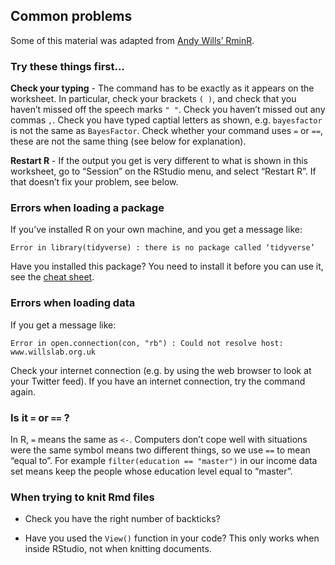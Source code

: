 ## Common problems {#common-problems}

Some of this material was adapted from
[Andy Wills' RminR](https://ajwills72.github.io/rminr/using_rstudio.html).

### Try these things first...

**Check your typing** - The command has to be exactly as it appears on the
worksheet. In particular, check your brackets `( )`, and check that you haven't
missed off the speech marks `" "`. Check you haven't missed out any commas `,`.
Check you have typed captial letters as shown, e.g. `bayesfactor` is not the
same as `BayesFactor`. Check whether your command uses `=` or `==`, these are
not the same thing (see below for explanation).

**Restart R** - If the output you get is very different to what is shown in this
worksheet, go to "Session" on the RStudio menu, and select "Restart R". If that
doesn't fix your problem, see below.

### Errors when loading a package

If you've installed R on your own machine, and you get a message like:

`Error in library(tidyverse) : there is no package called ‘tidyverse’`

Have you installed this package? You need to install it before you can use it,
see the [cheat sheet](cheat-sheet.html).

### Errors when loading data

If you get a message like:

`Error in open.connection(con, "rb") : Could not resolve host: www.willslab.org.uk`

Check your internet connection (e.g. by using the web browser to look at your
Twitter feed). If you have an internet connection, try the command again.

### Is it `=` or `==` ?

In R, `=` means the same as `<-`. Computers don't cope well with situations were
the same symbol means two different things, so we use `==` to mean "equal to".
For example `filter(education == "master")` in our income data set means keep
the people whose education level equal to "master".

### When trying to knit Rmd files {#common-rmd-problems}

-   Check you have the right number of backticks?

-   Have you used the `View()` function in your code? This only works when
    inside RStudio, not when knitting documents.

<!--
TODO FIXME
 -->
